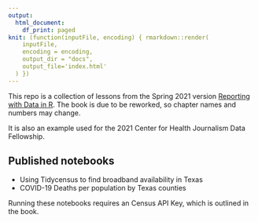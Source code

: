 ```yaml
---
output:
  html_document:
    df_print: paged
knit: (function(inputFile, encoding) { rmarkdown::render(
    inputFile,
    encoding = encoding,
    output_dir = "docs",
    output_file='index.html'
  ) })
---
```


This repo is a collection of lessons from the Spring 2021 version [Reporting with Data in R](https://utdata.github.io/rwdir/). The book is due to be reworked, so chapter names and numbers may change.

It is also an example used for the 2021 Center for Health Journalism Data Fellowship.

## Published notebooks

- Using Tidycensus to find broadband availability in Texas
- COVID-19 Deaths per population by Texas counties

Running these notebooks requires an Census API Key, which is outlined in the book.
